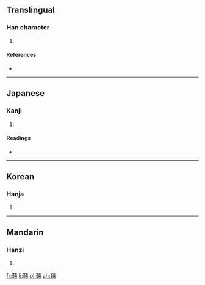 ==Translingual==

===Han character===
{{Han char|rn=30|rad=口|as=20|sn=23|four=|canj=廿人土口口 (TOGRR)}}

# {{defn|Han|sort=口20}}

====References====
* {{Han ref|kx=0215.240|dkj=04643|dj=0438.270|hdz=10708.120|uh=56CF|ud=22223}}

----

==Japanese==

===Kanji===
{{ja-kanji|grade=|rs=口20}}

# {{defn|lang=ja|sort=口20}}

====Readings====
* {{ja-readings|on=[[かん]] (kan), [[けん]] (ken)|kun=[[かたし]] (katashi), [[なやみ]] (nayami)}}

----

==Korean==

===Hanja===
{{ko-hanja|hangeul=간|rv=gan|mr=kan}}

# {{defn|lang=ko|sort=口20}}

----

==Mandarin==

===Hanzi===
{{cmn-hanzi|pin=[[jiān]] ([[jian1]])|wg=chien<sup>1</sup>}}

# {{defn|lang=cmn|sort=口20}}

[[fr:囏]]
[[li:囏]]
[[pl:囏]]
[[zh:囏]]